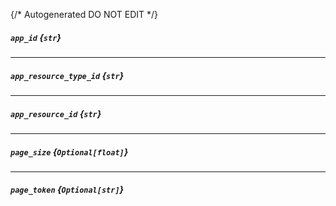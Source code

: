 {/* Autogenerated DO NOT EDIT  */}
##### `app_id` *{`str`}*

---
##### `app_resource_type_id` *{`str`}*

---
##### `app_resource_id` *{`str`}*

---
##### `page_size` *{`Optional[float]`}*

---
##### `page_token` *{`Optional[str]`}*


